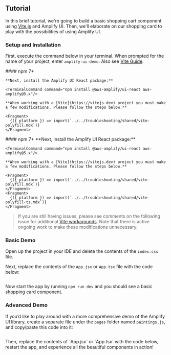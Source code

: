 
## Tutorial

In this brief tutorial, we're going to build a basic shopping cart component using [Vite.js](https://vitejs.dev/) and Amplify UI. Then, we'll elaborate on our shopping card to play with the possibilities of using Amplify UI.

### Setup and Installation

First, execute the command below in your terminal. When prompted for the name of your project, enter `amplify-ui-demo`.  Also see [Vite Guide](https://vitejs.dev/guide/).

<Tabs>
  <TabItem title="JavaScript">
    #### npm 7+
    <TerminalCommand command="npm create vite@latest amplify-ui-demo -- --template react && cd amplify-ui-demo"/>

    **Next, install the Amplify UI React package:**

    <TerminalCommand command="npm install @aws-amplify/ui-react aws-amplify@5.x"/>

    **When working with a [Vite](https://vitejs.dev) project you must make a few modifications. Please follow the steps below.**

    <Fragment>
      {({ platform }) => import(`../../troubleshooting/shared/vite-polyfill.mdx`)}
    </Fragment>

  </TabItem>
  <TabItem title="TypeScript">
    #### npm 7+
    <TerminalCommand command="npm create vite@latest amplify-ui-demo -- --template react-ts && cd amplify-ui-demo"/>
    **Next, install the Amplify UI React package:**

    <TerminalCommand command="npm install @aws-amplify/ui-react aws-amplify@5.x"/>

    **When working with a [Vite](https://vitejs.dev) project you must make a few modifications. Please follow the steps below.**

    <Fragment>
      {({ platform }) => import(`../../troubleshooting/shared/vite-polyfill.mdx`)}
    </Fragment>
    <Fragment>
      {({ platform }) => import(`../../troubleshooting/shared/vite-polyfill-ts.mdx`)}
    </Fragment>
  </TabItem>
</Tabs>

> If you are still having issues, please see comments on the following issue for additional [Vite workarounds](https://github.com/aws-amplify/amplify-js/issues/9639). Note that there is active ongoing work to make these modifications unnecessary.


### Basic Demo

Open up the project in your IDE and delete the contents of the `index.css` file. 

Next, replace the contents of the `App.jsx` or `App.tsx` file with the code below:

<Example>
  <ExampleCode>
  
```tsx file=./examples/BasicExampleCode.tsx

```

  </ExampleCode>
  <BasicShoppingCard />
</Example>

Now start the app by running `npm run dev` and you should see a basic shopping card component.

### Advanced Demo

If you’d like to play around with a more comprehensive demo of the Amplify UI library, create a separate file under the `pages` folder named `paintings.js`, and copy/paste this code into it:
<Example>
<ExampleCode>

```tsx file=./examples/paintings.ts

```

  </ExampleCode>
</Example>
Then, replace the contents of `App.jsx` or `App.tsx` with the code below, restart the app, and experience all the beautiful components in action!

<Example>
  <ExampleCode>

```tsx file=./examples/AdvancedExampleCode.tsx

```

  </ExampleCode>
  <AdvancedShoppingCard />
</Example>
